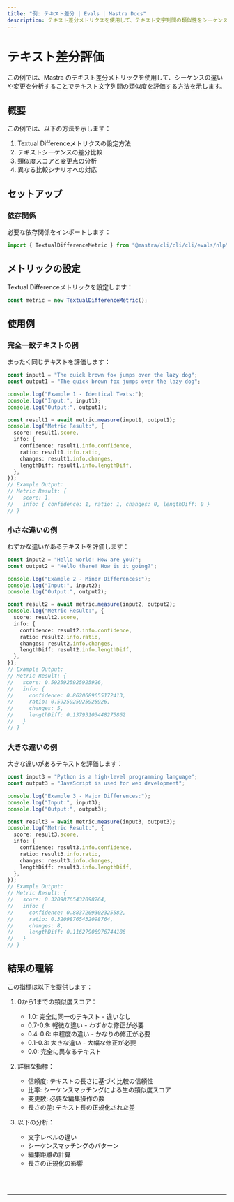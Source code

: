 ```yaml
---
title: "例: テキスト差分 | Evals | Mastra Docs"
description: テキスト差分メトリクスを使用して、テキスト文字列間の類似性をシーケンスの違いや変更点から評価する例です。
---
```



# テキスト差分評価

この例では、Mastra のテキスト差分メトリックを使用して、シーケンスの違いや変更を分析することでテキスト文字列間の類似度を評価する方法を示します。

## 概要

この例では、以下の方法を示します：

1. Textual Differenceメトリクスの設定方法
2. テキストシーケンスの差分比較
3. 類似度スコアと変更点の分析
4. 異なる比較シナリオへの対応

## セットアップ

### 依存関係

必要な依存関係をインポートします：

```typescript copy showLineNumbers filename="src/index.ts"
import { TextualDifferenceMetric } from "@mastra/cli/cli/cli/evals/nlp";
```

## メトリックの設定

Textual Differenceメトリックを設定します：

```typescript copy showLineNumbers{4} filename="src/index.ts"
const metric = new TextualDifferenceMetric();
```

## 使用例

### 完全一致テキストの例

まったく同じテキストを評価します：

```typescript copy showLineNumbers{7} filename="src/index.ts"
const input1 = "The quick brown fox jumps over the lazy dog";
const output1 = "The quick brown fox jumps over the lazy dog";

console.log("Example 1 - Identical Texts:");
console.log("Input:", input1);
console.log("Output:", output1);

const result1 = await metric.measure(input1, output1);
console.log("Metric Result:", {
  score: result1.score,
  info: {
    confidence: result1.info.confidence,
    ratio: result1.info.ratio,
    changes: result1.info.changes,
    lengthDiff: result1.info.lengthDiff,
  },
});
// Example Output:
// Metric Result: {
//   score: 1,
//   info: { confidence: 1, ratio: 1, changes: 0, lengthDiff: 0 }
// }
```

### 小さな違いの例

わずかな違いがあるテキストを評価します：

```typescript copy showLineNumbers{26} filename="src/index.ts"
const input2 = "Hello world! How are you?";
const output2 = "Hello there! How is it going?";

console.log("Example 2 - Minor Differences:");
console.log("Input:", input2);
console.log("Output:", output2);

const result2 = await metric.measure(input2, output2);
console.log("Metric Result:", {
  score: result2.score,
  info: {
    confidence: result2.info.confidence,
    ratio: result2.info.ratio,
    changes: result2.info.changes,
    lengthDiff: result2.info.lengthDiff,
  },
});
// Example Output:
// Metric Result: {
//   score: 0.5925925925925926,
//   info: {
//     confidence: 0.8620689655172413,
//     ratio: 0.5925925925925926,
//     changes: 5,
//     lengthDiff: 0.13793103448275862
//   }
// }
```

### 大きな違いの例

大きな違いがあるテキストを評価します：

```typescript copy showLineNumbers{45} filename="src/index.ts"
const input3 = "Python is a high-level programming language";
const output3 = "JavaScript is used for web development";

console.log("Example 3 - Major Differences:");
console.log("Input:", input3);
console.log("Output:", output3);

const result3 = await metric.measure(input3, output3);
console.log("Metric Result:", {
  score: result3.score,
  info: {
    confidence: result3.info.confidence,
    ratio: result3.info.ratio,
    changes: result3.info.changes,
    lengthDiff: result3.info.lengthDiff,
  },
});
// Example Output:
// Metric Result: {
//   score: 0.32098765432098764,
//   info: {
//     confidence: 0.8837209302325582,
//     ratio: 0.32098765432098764,
//     changes: 8,
//     lengthDiff: 0.11627906976744186
//   }
// }
```

## 結果の理解

この指標は以下を提供します：

1. 0から1までの類似度スコア：

   - 1.0: 完全に同一のテキスト - 違いなし
   - 0.7-0.9: 軽微な違い - わずかな修正が必要
   - 0.4-0.6: 中程度の違い - かなりの修正が必要
   - 0.1-0.3: 大きな違い - 大幅な修正が必要
   - 0.0: 完全に異なるテキスト

2. 詳細な指標：

   - 信頼度: テキストの長さに基づく比較の信頼性
   - 比率: シーケンスマッチングによる生の類似度スコア
   - 変更数: 必要な編集操作の数
   - 長さの差: テキスト長の正規化された差

3. 以下の分析：
   - 文字レベルの違い
   - シーケンスマッチングのパターン
   - 編集距離の計算
   - 長さの正規化の影響

<br />
<br />
<hr className="dark:border-[#404040] border-gray-300" />
<br />
<br />
<GithubLink
  link={
    "https://github.com/@@mastra/cli/cli/cli-ai/@@mastra/cli/cli/cli/blob/main/examples/basics/evals/textual-difference"
  }
/>
